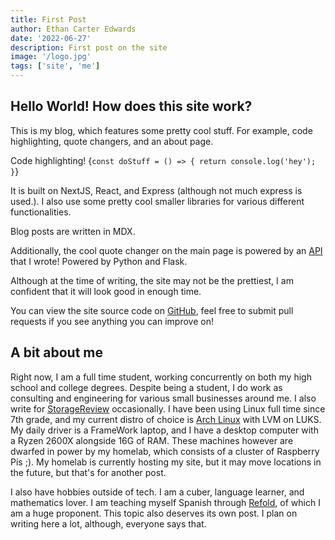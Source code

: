 ```yaml
---
title: First Post
author: Ethan Carter Edwards
date: '2022-06-27'
description: First post on the site
image: '/logo.jpg'
tags: ['site', 'me']
---
```

## Hello World! How does this site work?

This is my blog, which features some pretty cool stuff. For example, code highlighting, quote changers, and an about page.

Code highlighting!
<SyntaxHighlighter language="javascript">
{`
const doStuff = () => {
	return console.log('hey');
}
`}
</SyntaxHighlighter>

It is built on NextJS, React, and Express (although not much express is used.). I also use some pretty cool smaller libraries for various different functionalities.

Blog posts are written in MDX.

Additionally, the cool quote changer on the main page is powered by an [API](https://github.com/ethancedwards8/ethancedwards-quotes/) that I wrote! Powered by Python and Flask.

Although at the time of writing, the site may not be the prettiest, I am confident that it will look good in enough time.

You can view the site source code on [GitHub](https://github.com/ethancedwards8/ethancedwards.com), feel free to submit pull requests if you see anything you can improve on!

## A bit about me

Right now, I am a full time student, working concurrently on both my high school and college degrees. Despite being a student, I do work as consulting and engineering for various small businesses around me. I also write for [StorageReview](https://storagereview.com) occasionally. I have been using Linux full time since 7th grade, and my current distro of choice is [Arch Linux](https://archlinux.org) with LVM on LUKS. My daily driver is a FrameWork laptop, and I have a desktop computer with a Ryzen 2600X alongside 16G of RAM. These machines however are dwarfed in power by my homelab, which consists of a cluster of Raspberry Pis ;). My homelab is currently hosting my site, but it may move locations in the future, but that's for another post.

I also have hobbies outside of tech. I am a cuber, language learner, and mathematics lover. I am teaching myself Spanish through [Refold](https://refold.la), of which I am a huge proponent. This topic also deserves its own post. I plan on writing here a lot, although, everyone says that.
